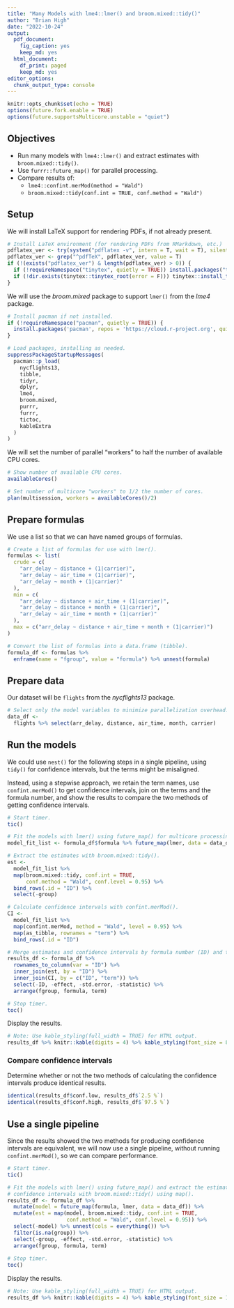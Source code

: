 ```yaml
---
title: "Many Models with lme4::lmer() and broom.mixed::tidy()"
author: "Brian High"
date: "2022-10-24"
output:
  pdf_document:
    fig_caption: yes
    keep_md: yes
  html_document:
    df_print: paged
    keep_md: yes
editor_options:
  chunk_output_type: console
---
```


```r
knitr::opts_chunk$set(echo = TRUE)
options(future.fork.enable = TRUE)
options(future.supportsMulticore.unstable = "quiet")
```

## Objectives

- Run many models with `lme4::lmer()` and extract estimates with `broom.mixed::tidy()`.
- Use `furrr::future_map()` for parallel processing.
- Compare results of:
    - `lme4::confint.merMod(method = "Wald")`
    - `broom.mixed::tidy(conf.int = TRUE, conf.method = "Wald")`

## Setup

We will install LaTeX support for rendering PDFs, if not already present.

```r
# Install LaTeX environment (for rendering PDFs from RMarkdown, etc.)
pdflatex_ver <- try(system("pdflatex -v", intern = T, wait = T), silent = T)
pdflatex_ver <- grep("^pdfTeX", pdflatex_ver, value = T)
if (!(exists("pdflatex_ver") & length(pdflatex_ver) > 0)) {
  if (!requireNamespace("tinytex", quietly = TRUE)) install.packages("tinytex")
  if (!dir.exists(tinytex::tinytex_root(error = F))) tinytex::install_tinytex()
}
```

We will use the *broom.mixed* package to support `lmer()` from the *lme4* package.

```r
# Install pacman if not installed.
if (!requireNamespace("pacman", quietly = TRUE)) {
  install.packages('pacman', repos = 'https://cloud.r-project.org', quiet = TRUE)
}

# Load packages, installing as needed.
suppressPackageStartupMessages(
  pacman::p_load(
    nycflights13,
    tibble,
    tidyr,
    dplyr,
    lme4,
    broom.mixed,
    purrr,
    furrr,
    tictoc,
    kableExtra
  )
)
```

\newpage

We will set the number of parallel "workers" to half the number of available CPU cores.

```r
# Show number of available CPU cores.
availableCores()

# Set number of multicore "workers" to 1/2 the number of cores.
plan(multisession, workers = availableCores()/2)
```

## Prepare formulas

We use a list so that we can have named groups of formulas.

```r
# Create a list of formulas for use with lmer().
formulas <- list(
  crude = c(
    "arr_delay ~ distance + (1|carrier)",
    "arr_delay ~ air_time + (1|carrier)",
    "arr_delay ~ month + (1|carrier)"
  ),
  min = c(
    "arr_delay ~ distance + air_time + (1|carrier)",
    "arr_delay ~ distance + month + (1|carrier)",
    "arr_delay ~ air_time + month + (1|carrier)"
  ),
  max = c("arr_delay ~ distance + air_time + month + (1|carrier)")
)

# Convert the list of formulas into a data.frame (tibble).
formula_df <- formulas %>%
  enframe(name = "fgroup", value = "formula") %>% unnest(formula)
```

## Prepare data

Our dataset will be `flights` from the *nycflights13* package.

```r
# Select only the model variables to minimize parallelization overhead.
data_df <- 
  flights %>% select(arr_delay, distance, air_time, month, carrier)
```

\newpage

## Run the models

We could use `nest()` for the following steps in a single pipeline, using 
`tidy()` for confidence intervals, but the terms might be misaligned. 

Instead, using a stepwise approach, we retain the term names, use 
`confint.merMod()` to get confidence intervals, join on the terms 
and the formula number, and show the results to compare the two 
methods of getting confidence intervals.

```r
# Start timer.
tic()

# Fit the models with lmer() using future_map() for multicore processing.
model_fit_list <- formula_df$formula %>% future_map(lmer, data = data_df)

# Extract the estimates with broom.mixed::tidy().
est <- 
  model_fit_list %>%
  map(broom.mixed::tidy, conf.int = TRUE, 
      conf.method = "Wald", conf.level = 0.95) %>%
  bind_rows(.id = "ID") %>%
  select(-group)

# Calculate confidence intervals with confint.merMod().
CI <-  
  model_fit_list %>%
  map(confint.merMod, method = "Wald", level = 0.95) %>%
  map(as_tibble, rownames = "term") %>%
  bind_rows(.id = "ID")

# Merge estimates and confidence intervals by formula number (ID) and term.
results_df <- formula_df %>%
  rownames_to_column(var = "ID") %>%
  inner_join(est, by = "ID") %>%
  inner_join(CI, by = c("ID", "term")) %>%
  select(-ID, -effect, -std.error, -statistic) %>%
  arrange(fgroup, formula, term)

# Stop timer.
toc()
```

Display the results.

```r
# Note: Use kable_styling(full_width = TRUE) for HTML output.
results_df %>% knitr::kable(digits = 4) %>% kable_styling(font_size = 8)
```

\newpage

### Compare confidence intervals

Determine whether or not the two methods of calculating the confidence 
intervals produce identical results.

```r
identical(results_df$conf.low, results_df$`2.5 %`)
identical(results_df$conf.high, results_df$`97.5 %`)
```

## Use a single pipeline

Since the results showed the two methods for producing confidence intervals are
equivalent, we will now use a single pipeline, without running `confint.merMod()`, 
so we can compare performance.

```r
# Start timer.
tic()

# Fit the models with lmer() using future_map() and extract the estimates and 
# confidence intervals with broom.mixed::tidy() using map().
results_df <- formula_df %>% 
  mutate(model = future_map(formula, lmer, data = data_df)) %>%
  mutate(est = map(model, broom.mixed::tidy, conf.int = TRUE, 
                   conf.method = "Wald", conf.level = 0.95)) %>%
  select(-model) %>% unnest(cols = everything()) %>%
  filter(is.na(group)) %>% 
  select(-group, -effect, -std.error, -statistic) %>%
  arrange(fgroup, formula, term)
  
# Stop timer.
toc()
```

\newpage

Display the results.

```r
# Note: Use kable_styling(full_width = TRUE) for HTML output.
results_df %>% knitr::kable(digits = 4) %>% kable_styling(font_size = 10)
```

